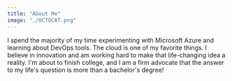 ```yaml
---
title: "About Me"
image: "./OCTOCAT.png"
---
```



I spend the majority of my time experimenting with Microsoft Azure and learning about DevOps tools. The cloud is one of my favorite things. I believe in innovation and am working hard to make that life-changing idea a reality. I'm about to finish college, and I am a firm advocate that the answer to my life's question is more than a bachelor's degree!
